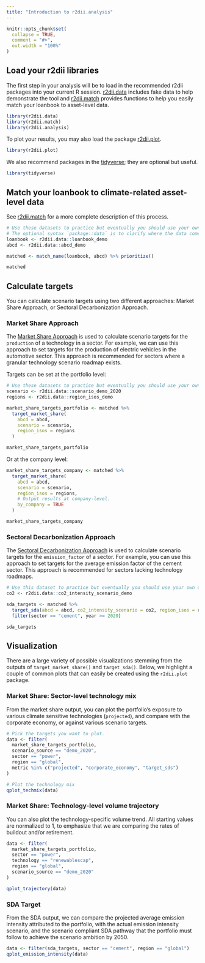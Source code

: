 ```yaml
---
title: "Introduction to r2dii.analysis" 
---
```


```r
knitr::opts_chunk$set(
  collapse = TRUE,
  comment = "#>",
  out.width = "100%"
)
```

## Load your r2dii libraries

The first step in your analysis will be to load in the recommended r2dii 
packages into your current R session.
[r2dii.data](https://rmi-pacta.github.io/r2dii.data) includes fake data 
to help demonstrate the tool and 
[r2dii.match](https://rmi-pacta.github.io/r2dii.match) provides 
functions to help you easily match your loanbook to asset-level data.

``` r
library(r2dii.data)
library(r2dii.match)
library(r2dii.analysis)
```

To plot your results, you may also load the package 
[r2dii.plot](https://rmi-pacta.github.io/r2dii.plot).

``` r
library(r2dii.plot)
```

We also recommend packages in the [tidyverse](https://www.tidyverse.org/); they 
are optional but useful.

``` r
library(tidyverse)
```

## Match your loanbook to climate-related asset-level data

See [r2dii.match](https://rmi-pacta.github.io/r2dii.match) for a more 
complete description of this process. 

```r
# Use these datasets to practice but eventually you should use your own data.
# The optional syntax `package::data` is to clarify where the data comes from.
loanbook <- r2dii.data::loanbook_demo
abcd <- r2dii.data::abcd_demo

matched <- match_name(loanbook, abcd) %>% prioritize()

matched
```

## Calculate targets

You can calculate scenario targets using two different approaches: Market Share 
Approach, or Sectoral Decarbonization Approach.

### Market Share Approach

The [Market Share Approach](https://rmi-pacta.github.io/r2dii.analysis/articles/target-market-share.html) is used to calculate scenario targets for the 
`production` of a technology in a sector. For example, we can use this approach 
to set targets for the production of electric vehicles in the automotive sector. 
This approach is recommended for sectors where a granular technology scenario 
roadmap exists.

Targets can be set at the portfolio level:

```r
# Use these datasets to practice but eventually you should use your own data.
scenario <- r2dii.data::scenario_demo_2020
regions <- r2dii.data::region_isos_demo

market_share_targets_portfolio <- matched %>%
  target_market_share(
    abcd = abcd,
    scenario = scenario,
    region_isos = regions
  )

market_share_targets_portfolio
```

Or at the company level: 

```r
market_share_targets_company <- matched %>%
  target_market_share(
    abcd = abcd,
    scenario = scenario,
    region_isos = regions,
    # Output results at company-level.
    by_company = TRUE 
  )

market_share_targets_company
```

### Sectoral Decarbonization Approach

The [Sectoral Decarbonization Approach](https://rmi-pacta.github.io/r2dii.analysis/articles/target-sda.html) 
is used to calculate scenario targets for the `emission_factor` of a sector. For
example, you can use this approach to set targets for the average emission 
factor of the cement sector. This approach is recommended for sectors lacking 
technology roadmaps.

```r
# Use this dataset to practice but eventually you should use your own data.
co2 <- r2dii.data::co2_intensity_scenario_demo

sda_targets <- matched %>%
  target_sda(abcd = abcd, co2_intensity_scenario = co2, region_isos = regions) %>% 
  filter(sector == "cement", year >= 2020)

sda_targets
```

## Visualization

There are a large variety of possible visualizations stemming from the outputs 
of `target_market_share()` and `target_sda()`. Below, we highlight a couple of 
common plots that can easily be created using the `r2dii.plot` package.

### Market Share: Sector-level technology mix

From the market share output, you can plot the portfolio's exposure to various 
climate sensitive technologies (`projected`), and compare with the corporate 
economy, or against various scenario targets.

```r
# Pick the targets you want to plot.
data <- filter(
  market_share_targets_portfolio,
  scenario_source == "demo_2020",
  sector == "power",
  region == "global",
  metric %in% c("projected", "corporate_economy", "target_sds")
)

# Plot the technology mix
qplot_techmix(data)
```

### Market Share: Technology-level volume trajectory

You can also plot the technology-specific volume trend. All starting values are
normalized to 1, to emphasize that we are comparing the rates of buildout and/or
retirement. 

```r
data <- filter(
  market_share_targets_portfolio,
  sector == "power",
  technology == "renewablescap",
  region == "global",
  scenario_source == "demo_2020"
)

qplot_trajectory(data)
```

### SDA Target

From the SDA output, we can compare the projected average emission intensity 
attributed to the portfolio, with the actual emission intensity scenario, and 
the scenario compliant SDA pathway that the portfolio must follow to achieve 
the scenario ambition by 2050.

```r
data <- filter(sda_targets, sector == "cement", region == "global")
qplot_emission_intensity(data)
```
